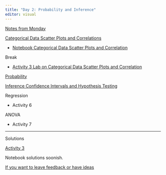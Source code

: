 ```yaml
---
title: "Day 2: Probability and Inference"
editor: visual
---
```


[Notes from Monday](./Notes-From-Monday.html)

[Categorical Data Scatter Plots and Correlations](../Day_1/Activity_3_Categorical_Vars/SLIDES_Day1-Categorial-Data_Correlation.pdf)

<!-- ::: download_btn -->

<!-- ```{r} -->

<!-- #| echo: false -->

<!-- library(downloadthis) -->

<!-- download_link( -->

<!--   link = "https://github.com/HCC-R-Workshop/R-workshop-website/blob/main/Day_1/Activity_3_Categorical_Vars/Notebook_WSDay1_Categorical_Data_ScatterPlots_Correlation.Rmd", -->

<!--   button_label = "Download Categorical Rmd", -->

<!--   button_type = c("success"), -->

<!--   has_icon = TRUE, -->

<!--   icon = "fa fa-save", -->

<!--   self_contained = FALSE -->

<!-- ) -->

<!-- ``` -->

<!-- ::: -->

-   [Notebook Categorical Data Scatter Plots and Correlation](https://drive.google.com/uc?export=download&id=1UDrEYbRr_gSGkxLTPQaNlajx9J1bRAVL)

Break

-   [Activity 3 Lab on Categorical Data Scatter Plots and Correlation](https://drive.google.com/uc?export=download&id=15WwJxqTw7vHn4wNWaeeCge4d6jhRONan)

[Probability](./SLIDES_Day2-Probabilty_CLT.pdf)

[Inference Confidence Intervals and Hypothesis Testing](./CI-and-hypothesis-testing.html)

Regression

-   Activity 6

ANOVA

-   Activity 7

------------------------------------------------------------------------

Solutions

[Activity 3](../Day_1/Activity_3_Categorical_Vars/LAB_WSDay1_SOLUTIONS_Categorical-Data_Scatterplots_Correlation.pdf)

Notebook solutions soonish.

[If you want to leave feedback or have ideas](https://docs.google.com/document/d/1YnoZr6WPz0dvW3B-PQ_dDob-ieUepgFqYbG8FOzJuFc/edit?usp=sharing)
